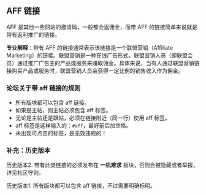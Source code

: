 
## AFF 链接

AFF 是其他一些网站的邀请码，一般都会返佣金，而带 AFF 的链接简单来说就是带有返利推广的链接。

**专业解释**：带有 AFF 的链接通常表示该链接是一个联盟营销（Affiliate Marketing）的链接。联盟营销是一种在线广告形式，联盟营销人员（即联盟会员）通过推广广告主的产品或服务来赚取佣金。具体来说，当有人通过联盟营销链接购买产品或服务时，联盟营销人员会获得一定比例的销售收入作为佣金。


### 论坛关于带 aff 链接的规则

- 所有版块都可以包含 aff 链接。
- 如果是主帖，则主帖必须包含 aff 标签。
- 无论是主帖还是跟帖，必须在链接附近（同一行）使用 aff 标签。
- aff 标签是这样输入的：` #aff `，最好前后加空格。
- 未出现可点击的标签，是无效违规的！

### 补充：历史版本
历史版本2.
<Callout type="warning" title="">
    带有此类链接的必须发布在 **一机难求** 板块，否则会被隐藏或者举报，详见社区守则。
</Callout>

历史版本1.
<Callout type="warning" title="">
    所有版块都可以包含 aff 链接，不过需要明确标明。
</Callout>
